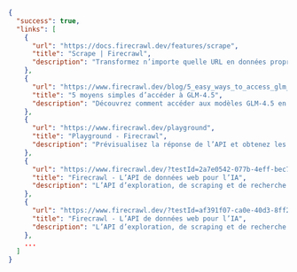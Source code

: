 ```json
{
  "success": true,
  "links": [
    {
      "url": "https://docs.firecrawl.dev/features/scrape",
      "title": "Scrape | Firecrawl",
      "description": "Transformez n’importe quelle URL en données propres",
    },
    {
      "url": "https://www.firecrawl.dev/blog/5_easy_ways_to_access_glm_4_5",
      "title": "5 moyens simples d’accéder à GLM-4.5",
      "description": "Découvrez comment accéder aux modèles GLM-4.5 en local, via des applications de chat, via l’API officielle, et grâce à l’API des marketplaces LLM pour une intégration fluide…",
    },
    {
      "url": "https://www.firecrawl.dev/playground",
      "title": "Playground - Firecrawl",
      "description": "Prévisualisez la réponse de l’API et obtenez les extraits de code pour l’API",
    },
    {
      "url": "https://www.firecrawl.dev/?testId=2a7e0542-077b-4eff-bec7-0130395570d6",
      "title": "Firecrawl - L’API de données web pour l’IA",
      "description": "L’API d’exploration, de scraping et de recherche pour l’IA. Conçue pour passer à l’échelle. Firecrawl fournit l’ensemble du web aux agents et aux développeurs d’IA. Propre, structuré et …",
    },
    {
      "url": "https://www.firecrawl.dev/?testId=af391f07-ca0e-40d3-8ff2-b1ecf2e3fcde",
      "title": "Firecrawl - L’API de données web pour l’IA",
      "description": "L’API d’exploration, de scraping et de recherche pour l’IA. Conçue pour passer à l’échelle. Firecrawl fournit l’ensemble du web aux agents et aux développeurs d’IA. Propre, structuré et …"
    },
    ...
  ]
}
```
